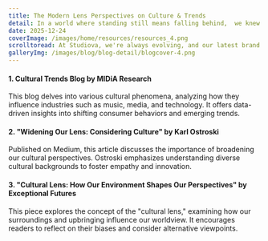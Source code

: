 ```yaml
---
title: The Modern Lens Perspectives on Culture & Trends
detail: In a world where standing still means falling behind,  we knew it was time for a bold transformation.
date: 2025-12-24
coverImage: /images/home/resources/resources_4.png
scrolltoread: At Studiova, we're always evolving, and our latest brand redesign is a bold step forward. This transformation reflects our commitment to innovation and growth, both in how we look and how we connect with you.
galleryImg: /images/blog/blog-detail/blogcover-4.png
--- 
```



#### 1. Cultural Trends Blog by MIDiA Research
This blog delves into various cultural phenomena, analyzing how they influence industries such as music, media, and technology. It offers data-driven insights into shifting consumer behaviors and emerging trends.

#### 2. "Widening Our Lens: Considering Culture" by Karl Ostroski
Published on Medium, this article discusses the importance of broadening our cultural perspectives. Ostroski emphasizes understanding diverse cultural backgrounds to foster empathy and innovation.

#### 3. "Cultural Lens: How Our Environment Shapes Our Perspectives" by Exceptional Futures
This piece explores the concept of the "cultural lens," examining how our surroundings and upbringing influence our worldview. It encourages readers to reflect on their biases and consider alternative viewpoints.